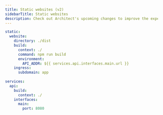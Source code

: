 ```yaml
---
title: Static websites (v2)
sidebarTitle: Static websites
description: Check out Architect's upcoming changes to improve the experience for static websites
---
```


```yaml architect.yml
static:
  website:
    directory: ./dist
    build:
      context: ./
      command: npm run build
      environment:
        API_ADDR: ${{ services.api.interfaces.main.url }}
    ingress:
      subdomain: app
      
services:
  api:
    build:
      context: ./
    interfaces:
      main:
        port: 8080
```

